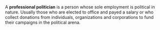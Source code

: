 A '''professional politician''' is a person whose sole employment is political in nature. Usually those who are elected to office and payed a salary or who collect donations from individuals, organizations and corporations to fund their campaigns in the political arena.

{{stub}}